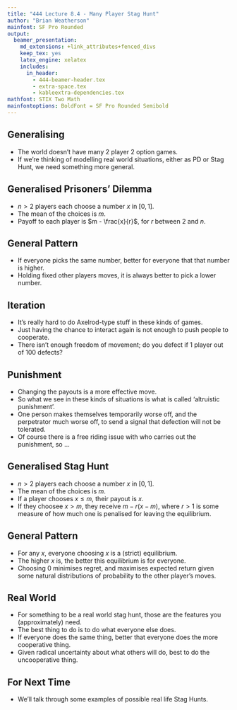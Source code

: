 ```yaml
---
title: "444 Lecture 8.4 - Many Player Stag Hunt"
author: "Brian Weatherson"
mainfont: SF Pro Rounded
output:
  beamer_presentation:
    md_extensions: +link_attributes+fenced_divs
    keep_tex: yes
    latex_engine: xelatex
    includes:
      in_header: 
        - 444-beamer-header.tex
        - extra-space.tex
        - kableextra-dependencies.tex
mathfont: STIX Two Math
mainfontoptions: BoldFont = SF Pro Rounded Semibold
---
```


## Generalising

- The world doesn't have many 2 player 2 option games.
- If we're thinking of modelling real world situations, either as PD or Stag Hunt, we need something more general.

## Generalised Prisoners' Dilemma

- $n > 2$ players each choose a number $x$ in $[0, 1]$.
- The mean of the choices is $m$.
- Payoff to each player is $m - \frac{x}{r}$, for $r$ between $2$ and $n$.

## General Pattern

- If everyone picks the same number, better for everyone that that number is higher. \pause
- Holding fixed other players moves, it is always better to pick a lower number.

## Iteration

- It's really hard to do Axelrod-type stuff in these kinds of games.
- Just having the chance to interact again is not enough to push people to cooperate.
- There isn't enough freedom of movement; do you defect if 1 player out of 100 defects?

## Punishment

- Changing the payouts is a more effective move.
- So what we see in these kinds of situations is what is called 'altruistic punishment'.
- One person makes themselves temporarily worse off, and the perpetrator much worse off, to send a signal that defection will not be tolerated.
- Of course there is a free riding issue with who carries out the punishment, so ...

## Generalised Stag Hunt

- $n > 2$ players each choose a number $x$ in $[0, 1]$.
- The mean of the choices is $m$. \pause
- If a player chooses $x \leq m$, their payout is $x$. \pause
- If they choosee $x > m$, they receive $m - r(x - m)$, where $r > 1$ is some measure of how much one is penalised for leaving the equilibrium.

## General Pattern

- For any $x$, everyone choosing $x$ is a (strict) equilibrium.
- The higher $x$ is, the better this equilibrium is for everyone.
- Choosing 0 minimises regret, and maximises expected return given some natural distributions of probability to the other player's moves.

## Real World

- For something to be a real world stag hunt, those are the features you (approximately) need.
- The best thing to do is to do what everyone else does.
- If everyone does the same thing, better that everyone does the more cooperative thing.
- Given radical uncertainty about what others will do, best to do the uncooperative thing.

## For Next Time

- We'll talk through some examples of possible real life Stag Hunts.